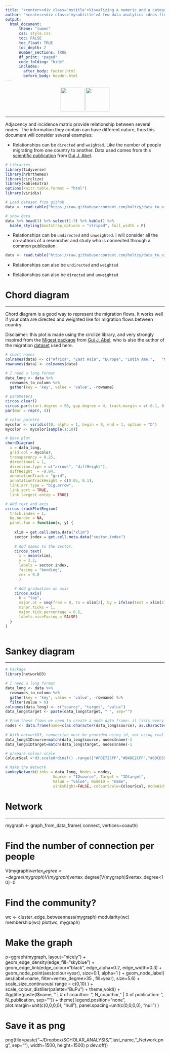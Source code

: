 ```yaml
---
title: "<center><div class='mytitle'>Visualizing a numeric and a categoric variable</div></center>"
author: "<center><div class='mysubtitle'>A few data analytics ideas from [data-to-viz.com](https://github.com/holtzy/)</div></center>"
output:
  html_document:
      theme: "lumen"
      css: style.css
      toc: FALSE
      toc_float: TRUE
      toc_depth: 2
      number_sections: TRUE
      df_print: "paged"
      code_folding: "hide"
      includes: 
        after_body: footer.html
        before_body: header.html
---
```



<div class="mycontent">


<center>
![](../img/section/Bar150.png){width=75px}
![](../img/section/CircularBarplot150.png){width=75px}
</center>

***





Adjacency and incidence matrix provide relationship between several nodes. The information they contain can have different nature, thus this document will consider several examples:


- Relationships can be `directed` and `weighted`. Like the number of people migrating from one country to another. Data used comes from this [scientific publication](https://onlinelibrary.wiley.com/doi/abs/10.1111/imre.12327) from [Gui J. Abel](http://guyabel.com).
```r
# Libraries
library(tidyverse)
library(hrbrthemes)
library(circlize)
library(kableExtra)
options(knitr.table.format = "html")
library(viridis)

# Load dataset from github
data <- read.table("https://raw.githubusercontent.com/holtzy/data_to_viz/master/Example_dataset/13_AdjacencyDirectedWeighted.csv", header=TRUE)

# show data
data %>% head(3) %>% select(1:3) %>% kable() %>%
  kable_styling(bootstrap_options = "striped", full_width = F)
```

- Relationships can be `undirected` and `unweighted`. I will consider all the co-authors of a researcher and study who is connected through a common publication.
```r
data <- read.table("https://raw.githubusercontent.com/holtzy/data_to_viz/master/Example_dataset/13_AdjacencyUndirectedUnweighted.csv", header=TRUE)
```

- Relationships can also be `undirected` and `weighted`

- Relationships can also be `directed` and `unweighted`







# Chord diagram
***

Chord diagram is a good way to represent the migration flows. It works well if your data are directed and weighted like for migration flows between country.  

Disclaimer: this plot is made using the circlize library, and very strongly inspired from the [Migest package](https://github.com/cran/migest) from [Gui J. Abel](http://guyabel.com), who is also the author of the migration [dataset](https://www.oeaw.ac.at/fileadmin/subsites/Institute/VID/PDF/Publications/Working_Papers/WP2016_02.pdf) used here.




```r
# short names
colnames(data) <- c("Africa", "East Asia", "Europe", "Latin Ame.",   "North Ame.",   "Oceania", "South Asia", "South East Asia", "Soviet Union", "West.Asia")
rownames(data) <- colnames(data)

# I need a long format
data_long <- data %>%
  rownames_to_column %>%
  gather(key = 'key', value = 'value', -rowname)

# parameters
circos.clear()
circos.par(start.degree = 90, gap.degree = 4, track.margin = c(-0.1, 0.1), points.overflow.warning = FALSE)
par(mar = rep(0, 4))

# color palette
mycolor <- viridis(10, alpha = 1, begin = 0, end = 1, option = "D")
mycolor <- mycolor[sample(1:10)]

# Base plot
chordDiagram(
  x = data_long, 
  grid.col = mycolor,
  transparency = 0.25,
  directional = 1,
  direction.type = c("arrows", "diffHeight"), 
  diffHeight  = -0.04,
  annotationTrack = "grid", 
  annotationTrackHeight = c(0.05, 0.1),
  link.arr.type = "big.arrow", 
  link.sort = TRUE, 
  link.largest.ontop = TRUE)

# Add text and axis
circos.trackPlotRegion(
  track.index = 1, 
  bg.border = NA, 
  panel.fun = function(x, y) {
    
    xlim = get.cell.meta.data("xlim")
    sector.index = get.cell.meta.data("sector.index")
    
    # Add names to the sector. 
    circos.text(
      x = mean(xlim), 
      y = 3.2, 
      labels = sector.index, 
      facing = "bending", 
      cex = 0.8
      )

    # Add graduation on axis
    circos.axis(
      h = "top", 
      major.at = seq(from = 0, to = xlim[2], by = ifelse(test = xlim[2]>10, yes = 2, no = 1)), 
      minor.ticks = 1, 
      major.tick.percentage = 0.5,
      labels.niceFacing = FALSE)
  }
)
  
```



# Sankey diagram
***

```r
# Package
library(networkD3)

# I need a long format
data_long <- data %>%
  rownames_to_column %>%
  gather(key = 'key', value = 'value', -rowname) %>%
  filter(value > 0)
colnames(data_long) <- c("source", "target", "value")
data_long$target <- paste(data_long$target, " ", sep="")

# From these flows we need to create a node data frame: it lists every entities involved in the flow
nodes <- data.frame(name=c(as.character(data_long$source), as.character(data_long$target)) %>% unique())
 
# With networkD3, connection must be provided using id, not using real name like in the links dataframe.. So we need to reformat it.
data_long$IDsource=match(data_long$source, nodes$name)-1 
data_long$IDtarget=match(data_long$target, nodes$name)-1

# prepare colour scale
ColourScal ='d3.scaleOrdinal() .range(["#FDE725FF","#B4DE2CFF","#6DCD59FF","#35B779FF","#1F9E89FF","#26828EFF","#31688EFF","#3E4A89FF","#482878FF","#440154FF"])'

# Make the Network
sankeyNetwork(Links = data_long, Nodes = nodes,
                     Source = "IDsource", Target = "IDtarget",
                     Value = "value", NodeID = "name", 
                     sinksRight=FALSE, colourScale=ColourScal, nodeWidth=40, fontSize=13, nodePadding=20)
```













# Network
***

mygraph <- graph_from_data_frame( connect, vertices=coauth)

# Find the number of connection per people
V(mygraph)$vertex_degree <-  degree(mygraph)
V(mygraph)$vertex_degree[V(mygraph)$vertex_degree<10]=0

# Find the community?
wc <- cluster_edge_betweenness(mygraph)
modularity(wc)
membership(wc)
plot(wc, mygraph)

# Make the graph
p=ggraph(mygraph, layout="nicely") + 
  geom_edge_density(edge_fill="skyblue") +
  geom_edge_link(edge_colour="black", edge_alpha=0.2, edge_width=0.3) +
  geom_node_point(aes(colour=year), size=0.1, alpha=1 ) +
  geom_node_label( aes(label=name, filter=vertex_degree>35 , fill=year), size=5.6) +
  scale_size_continuous( range = c(0,10) ) +
  scale_colour_distiller(palette="BuPu") +
  theme_void() +
  #ggtitle(paste(l$name, " | # of coauthor: ", N_coauthor, " | # of publication: ", N_publication, sep="")) +
  theme(
    legend.position="none",
    plot.margin=unit(c(0,0,0,0), "null"),
    panel.spacing=unit(c(0,0,0,0), "null")
  )


# Save it as png
png(file=paste("~/Dropbox/SCHOLAR_ANALYSIS/",last_name,"_Network.png", sep=""), width=1500, height=1500)
p
dev.off()










 








</div>














